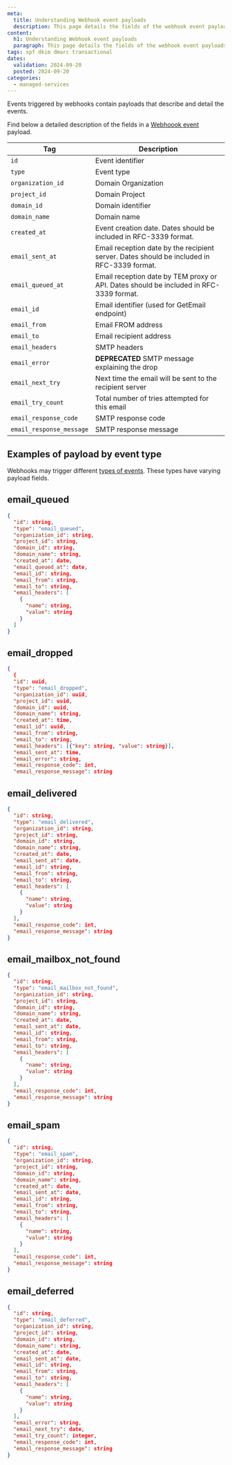 ```yaml
---
meta:
  title: Understanding Webhook event payloads
  description: This page details the fields of the webhook event payloads for Scaleway Transactional Email
content:
  h1: Understanding Webhook event payloads
  paragraph: This page details the fields of the webhook event payloads for Scaleway Transactional Email
tags: spf dkim dmarc transactional
dates:
  validation: 2024-09-20
  posted: 2024-09-20
categories:
  - managed-services
---
```


Events triggered by webhooks contain payloads that describe and detail the events.

Find below a detailed description of the fields in a [Webhoook event](/managed-services/transactional-email/how-to/create-webhooks/) payload.


| Tag     | Description    |
|---------|-------------------------------------|
| `id`     | Event identifier                                                                          |
| `type`     | Event type                                      |
| `organization_id`    | Domain Organization                            |
| `project_id` | Domain Project                                                       |
| `domain_id`  | Domain identifier                                                       |
| `domain_name`   | Domain name  |
| `created_at`    | Event creation date. Dates should be included in RFC-3339 format.                           |
| `email_sent_at`    | 	Email reception date by the recipient server. Dates should be included in RFC-3339 format.                     |
| `email_queued_at` | Email reception date by TEM proxy or API. Dates should be included in RFC-3339 format.                                                          |
| `email_id`  | Email identifier (used for GetEmail endpoint)                                                      |
| `email_from`   | Email FROM address |
| `email_to`  | Email recipient address                                                          |
| `email_headers`   | SMTP headers  |
| `email_error`   | **DEPRECATED** SMTP message explaining the drop  |
| `email_next_try`   | Next time the email will be sent to the recipient server  |
| `email_try_count`   | Total number of tries attempted for this email  |
| `email_response_code`   | SMTP response code |
| `email_response_message`   | SMTP response message |


## Examples of payload by event type

Webhooks may trigger different [types of events](/managed-services/transactional-email/concepts/#webhook-event-type). These types have varying payload fields.

## email_queued
```json
{
  "id": string,
  "type": "email_queued",
  "organization_id": string,
  "project_id": string,
  "domain_id": string,
  "domain_name": string,
  "created_at": date,
  "email_queued_at": date,
  "email_id": string,
  "email_from": string,
  "email_to": string,
  "email_headers": [
    {
      "name": string,
      "value": string
    }
  ]
}
```
## email_dropped
```json
{
  {
  "id": uuid,
  "type": "email_dropped",
  "organization_id": uuid,
  "project_id": uuid,
  "domain_id": uuid,
  "domain_name": string,
  "created_at": time,
  "email_id": uuid,
  "email_from": string,
  "email_to": string,
  "email_headers": [{"key": string, "value": string}],
  "email_sent_at": time,
  "email_error": string,
  "email_response_code": int,
  "email_response_message": string
```
## email_delivered
```json
{
  "id": string,
  "type": "email_delivered",
  "organization_id": string,
  "project_id": string,
  "domain_id": string,
  "domain_name": string,
  "created_at": date,
  "email_sent_at": date,
  "email_id": string,
  "email_from": string,
  "email_to": string,
  "email_headers": [
    {
      "name": string,
      "value": string
    }
  ],
  "email_response_code": int,
  "email_response_message": string
}
```
## email_mailbox_not_found
```json
{
  "id": string,
  "type": "email_mailbox_not_found",
  "organization_id": string,
  "project_id": string,
  "domain_id": string,
  "domain_name": string,
  "created_at": date,
  "email_sent_at": date,
  "email_id": string,
  "email_from": string,
  "email_to": string,
  "email_headers": [
    {
      "name": string,
      "value": string
    }
  ],
  "email_response_code": int,
  "email_response_message": string
}
```
## email_spam
```json
{
  "id": string,
  "type": "email_spam",
  "organization_id": string,
  "project_id": string,
  "domain_id": string,
  "domain_name": string,
  "created_at": date,
  "email_sent_at": date,
  "email_id": string,
  "email_from": string,
  "email_to": string,
  "email_headers": [
    {
      "name": string,
      "value": string
    }
  ],
  "email_response_code": int,
  "email_response_message": string
}
```
## email_deferred
```json
{
  "id": string,
  "type": "email_deferred",
  "organization_id": string,
  "project_id": string,
  "domain_id": string,
  "domain_name": string,
  "created_at": date,
  "email_sent_at": date,
  "email_id": string,
  "email_from": string,
  "email_to": string,
  "email_headers": [
    {
      "name": string,
      "value": string
    }
  ],
  "email_error": string,
  "email_next_try": date,
  "email_try_count": integer,
  "email_response_code": int,
  "email_response_message": string
}
```

